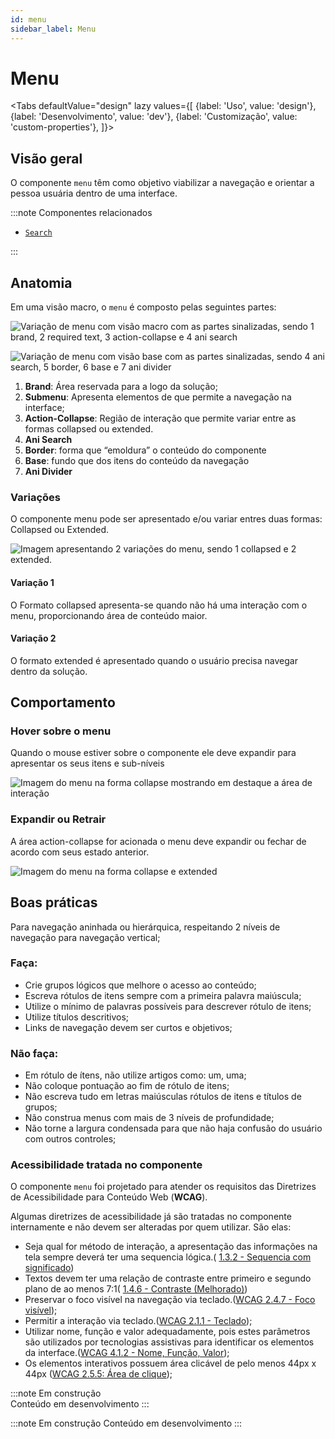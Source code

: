 ```yaml
---
id: menu
sidebar_label: Menu
---
```




# Menu

<Tabs
  defaultValue="design"
  lazy
  values={[
    {label: 'Uso', value: 'design'},
    {label: 'Desenvolvimento', value: 'dev'},
    {label: 'Customização', value: 'custom-properties'},
  ]}>

<TabItem value="design">

## Visão geral

O componente `menu` têm como objetivo viabilizar a navegação e orientar a pessoa usuária dentro de uma interface.

:::note Componentes relacionados

- [`Search`](search)

:::

## Anatomia

Em uma visão macro, o `menu` é composto pelas seguintes partes:

<img
  src={MenuAnatomyMacro}
  alt="Variação de menu com visão macro com as partes sinalizadas, sendo 1 brand, 2 required text, 3 action-collapse e 4 ani search"
/>

<img
  src={MenuAnatomy}
  alt="Variação de menu com visão base com as partes sinalizadas, sendo 4 ani search, 5 border, 6 base e 7 ani divider"
/>

1. **Brand**: Área reservada para a logo da solução;
2. **Submenu**: Apresenta elementos de que permite a navegação na interface;
3. **Action-Collapse**: Região de interação que permite variar entre as formas collapsed ou extended.
4. **Ani Search**
5. **Border**: forma que “emoldura” o conteúdo do componente
6. **Base**: fundo que dos itens do conteúdo da navegação
7. **Ani Divider**

### Variações

O componente menu pode ser apresentado e/ou variar entres duas formas: Collapsed ou Extended.

<img
  src={MenuVariations}
  alt="Imagem apresentando 2 variações do menu, sendo 1 collapsed e 2 extended."
/>

#### **Variação 1**

O Formato collapsed apresenta-se quando não há uma interação com o menu, proporcionando área de conteúdo maior.

#### **Variação 2**

O formato extended é apresentado quando o usuário precisa navegar dentro da solução.

## Comportamento

### Hover sobre o menu

Quando o mouse estiver sobre o componente ele deve expandir para apresentar os seus itens e sub-níveis

<img
  src={MenuBehavior}
  alt="Imagem do menu na forma collapse mostrando em destaque a área de interação"
/>

### Expandir ou Retrair

A área action-collapse for acionada o menu deve expandir ou fechar de acordo com seus estado anterior.

<img src={MenuBehavior1} alt="Imagem do menu na forma collapse e extended" />

## Boas práticas

Para navegação aninhada ou hierárquica, respeitando 2 níveis de navegação para navegação vertical;

### Faça:

- Crie grupos lógicos que melhore o acesso ao conteúdo;
- Escreva rótulos de itens sempre com a primeira palavra maiúscula;
- Utilize o mínimo de palavras possíveis para descrever rótulo de itens;
- Utilize títulos descritivos;
- Links de navegação devem ser curtos e objetivos;

### Não faça:

- Em rótulo de ítens, não utilize artigos como: um, uma;
- Não coloque pontuação ao fim de rótulo de itens;
- Não escreva tudo em letras maiúsculas rótulos de itens e títulos de grupos;
- Não construa menus com mais de 3 níveis de profundidade;
- Não torne a largura condensada para que não haja confusão do usuário com outros controles;

### Acessibilidade tratada no componente

O componente `menu` foi projetado para atender os requisitos das Diretrizes de Acessibilidade para Conteúdo Web (**WCAG**).

Algumas diretrizes de acessibilidade já são tratadas no componente internamente e não devem ser alteradas por quem utilizar. São elas:

- Seja qual for método de interação, a apresentação das informações na tela sempre deverá ter uma sequencia lógica.( [1.3.2 - Sequencia com significado](https://www.w3.org/WAI/WCAG21/Understanding/meaningful-sequence))
- Textos devem ter uma relação de contraste entre primeiro e segundo plano de ao menos 7:1( [1.4.6 - Contraste (Melhorado)](https://www.w3.org/WAI/WCAG21/Understanding/contrast-enhanced))
- Preservar o foco visível na navegação via teclado.([WCAG 2.4.7 - Foco visível](https://www.w3.org/WAI/WCAG21/Understanding/focus-visible));
- Permitir a interação via teclado.([WCAG 2.1.1 - Teclado](https://www.w3.org/WAI/WCAG21/Understanding/target-size));
- Utilizar nome, função e valor adequadamente, pois estes parâmetros são utilizados por tecnologias assistivas para identificar os elementos da interface.([WCAG 4.1.2 - Nome, Função, Valor](https://www.w3.org/WAI/WCAG21/Understanding/name-role-value));
- Os elementos interativos possuem área clicável de pelo menos 44px x 44px ([WCAG 2.5.5: Área de clique](https://www.w3.org/WAI/WCAG21/Understanding/target-size));

</TabItem>

<TabItem value="dev">

:::note Em construção  
Conteúdo em desenvolvimento
:::

</TabItem>

<TabItem value="custom-properties">

:::note Em construção
Conteúdo em desenvolvimento
:::

</TabItem>

</Tabs>
